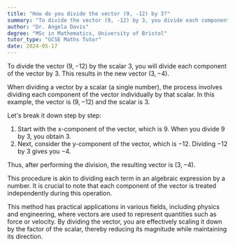 ```yaml
---
title: "How do you divide the vector (9, -12) by 3?"
summary: "To divide the vector (9, -12) by 3, you divide each component by 3, resulting in (3, -4)."
author: "Dr. Angela Davis"
degree: "MSc in Mathematics, University of Bristol"
tutor_type: "GCSE Maths Tutor"
date: 2024-05-17
---
```


To divide the vector $(9, -12)$ by the scalar $3$, you will divide each component of the vector by $3$. This results in the new vector $(3, -4)$.

When dividing a vector by a scalar (a single number), the process involves dividing each component of the vector individually by that scalar. In this example, the vector is $(9, -12)$ and the scalar is $3$.

Let's break it down step by step:

1. Start with the x-component of the vector, which is $9$. When you divide $9$ by $3$, you obtain $3$.
2. Next, consider the y-component of the vector, which is $-12$. Dividing $-12$ by $3$ gives you $-4$.

Thus, after performing the division, the resulting vector is $(3, -4)$.

This procedure is akin to dividing each term in an algebraic expression by a number. It is crucial to note that each component of the vector is treated independently during this operation. 

This method has practical applications in various fields, including physics and engineering, where vectors are used to represent quantities such as force or velocity. By dividing the vector, you are effectively scaling it down by the factor of the scalar, thereby reducing its magnitude while maintaining its direction.
    